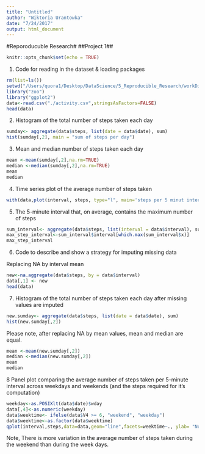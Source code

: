 ```yaml
---
title: "Untitled"
author: "Wiktoria Urantowka"
date: "7/24/2017"
output: html_document
---
```

#Reporoducuble Research#
##Project 1##

```r
knitr::opts_chunk$set(echo = TRUE)
```

1. Code for reading in the dataset & loading packages
```r
rm(list=ls())
setwd("/Users/quora1/Desktop/DataScience/5_Reproducible_Research/workDir")
library("zoo")
library("ggplot2")
data<-read.csv("./activity.csv",stringsAsFactors=FALSE) 
head(data)
```

2. Histogram of the total number of steps taken each day

```r
sumday<- aggregate(data$steps, list(date = data$date), sum)
hist(sumday[,2], main = "sum of steps per day")
```

3. Mean and median number of steps taken each day
```r
mean <-mean(sumday[,2],na.rm=TRUE)
median <-median(sumday[,2],na.rm=TRUE)
mean
median
```

4. Time series plot of the average number of steps taken
```r
with(data,plot(interval, steps, type="l", main='steps per 5 minut interval'))
```

5. The 5-minute interval that, on average, contains the maximum number of steps
```r
sum_interval<- aggregate(data$steps, list(interval = data$interval), sum,na.rm=TRUE)
max_step_interval<-sum_interval$interval[which.max(sum_interval$x)]
max_step_interval
```

6. Code to describe and show a strategy for imputing missing data
 
 Replacing NA by interval mean
```r
new<-na.aggregate(data$steps, by = data$interval)
data[,1] <- new
head(data)
```

7. Histogram of the total number of steps taken each day after missing values are imputed
```r
new.sumday<- aggregate(data$steps, list(date = data$date), sum)
hist(new.sumday[,2])
```
 Please note, after replacing NA by mean values, mean and median are equal.
```r
mean <-mean(new.sumday[,2])
median <-median(new.sumday[,2])
mean
median
```

8 Panel plot comparing the average number of steps taken per 5-minute interval across weekdays and weekends (and the steps required for it's computation)
```r
weekday<-as.POSIXlt(data$date)$wday
data[,4]<-as.numeric(weekday)
data$weektime<- ifelse(data$V4 >= 6, "weekend", "weekday")
data$weektime<-as.factor(data$weektime)
qplot(interval,steps,data=data,geom="line",facets=weektime~., ylab= "Number of steps",type = "𝚕")
```

Note, There is more variation in the average number of steps taken during the weekend than during the week days.


